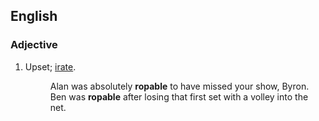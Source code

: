 ==English==
===Adjective===

{{en-adj}}
# {{Australian}} Upset; [[irate]].
#: Alan was absolutely '''ropable''' to have missed your show, Byron.
#: Ben was '''ropable''' after losing that first set with a volley into the net.